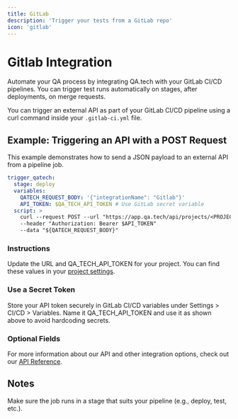 ```yaml
---
title: GitLab
description: 'Trigger your tests from a GitLab repo'
icon: 'gitlab'
---
```


# Gitlab Integration

Automate your QA process by integrating QA.tech with your GitLab CI/CD pipelines. You can trigger test runs automatically on stages, after deployments, on merge requests.

You can trigger an external API as part of your GitLab CI/CD pipeline using a curl command inside your `.gitlab-ci.yml` file.

## Example: Triggering an API with a POST Request

This example demonstrates how to send a JSON payload to an external API from a pipeline job.

```yaml
trigger_qatech:
  stage: deploy
  variables:
    QATECH_REQUEST_BODY: '{"integrationName": "Gitlab"}'
    API_TOKEN: $QA_TECH_API_TOKEN # Use GitLab secret variable
  script: >
    curl --request POST --url "https://app.qa.tech/api/projects/<PROJECT_ID>/runs"
    --header "Authorization: Bearer $API_TOKEN"
    --data "${QATECH_REQUEST_BODY}"
```

### Instructions

Update the URL and QA_TECH_API_TOKEN for your project.
You can find these values in your [project settings](https://app.qa.tech/dashboard/current-project/settings/integrations).

### Use a Secret Token

Store your API token securely in GitLab CI/CD variables under Settings > CI/CD > Variables.
Name it QA_TECH_API_TOKEN and use it as shown above to avoid hardcoding secrets.

### Optional Fields

For more information about our API and other integration options, check out our [API Reference](/api-reference/introduction).

## Notes

Make sure the job runs in a stage that suits your pipeline (e.g., deploy, test, etc.).
